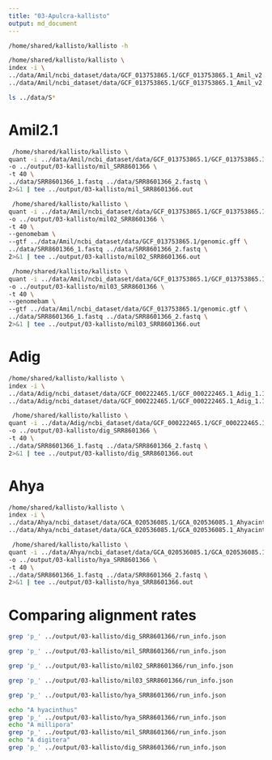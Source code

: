 ```yaml
---
title: "03-Apulcra-kallisto"
output: md_document
---
```


```bash
/home/shared/kallisto/kallisto -h
```

```bash
/home/shared/kallisto/kallisto \
index -i \
../data/Amil/ncbi_dataset/data/GCF_013753865.1/GCF_013753865.1_Amil_v2.1_genomic.index \
../data/Amil/ncbi_dataset/data/GCF_013753865.1/GCF_013753865.1_Amil_v2.1_genomic.fna
```
```bash
ls ../data/S*
```

# Amil2.1


```bash
 /home/shared/kallisto/kallisto \
quant -i ../data/Amil/ncbi_dataset/data/GCF_013753865.1/GCF_013753865.1_Amil_v2.1_genomic.index \
-o ../output/03-kallisto/mil_SRR8601366 \
-t 40 \
../data/SRR8601366_1.fastq ../data/SRR8601366_2.fastq \
2>&1 | tee ../output/03-kallisto/mil_SRR8601366.out
```
```bash
 /home/shared/kallisto/kallisto \
quant -i ../data/Amil/ncbi_dataset/data/GCF_013753865.1/GCF_013753865.1_Amil_v2.1_genomic.index \
-o ../output/03-kallisto/mil02_SRR8601366 \
-t 40 \
--genomebam \
--gtf ../data/Amil/ncbi_dataset/data/GCF_013753865.1/genomic.gff \
../data/SRR8601366_1.fastq ../data/SRR8601366_2.fastq \
2>&1 | tee ../output/03-kallisto/mil02_SRR8601366.out
```


```bash
 /home/shared/kallisto/kallisto \
quant -i ../data/Amil/ncbi_dataset/data/GCF_013753865.1/GCF_013753865.1_Amil_v2.1_genomic.index \
-o ../output/03-kallisto/mil03_SRR8601366 \
-t 40 \
--genomebam \
--gtf ../data/Amil/ncbi_dataset/data/GCF_013753865.1/genomic.gtf \
../data/SRR8601366_1.fastq ../data/SRR8601366_2.fastq \
2>&1 | tee ../output/03-kallisto/mil03_SRR8601366.out
```

# Adig

```bash
/home/shared/kallisto/kallisto \
index -i \
../data/Adig/ncbi_dataset/data/GCF_000222465.1/GCF_000222465.1_Adig_1.1_genomic.index \
../data/Adig/ncbi_dataset/data/GCF_000222465.1/GCF_000222465.1_Adig_1.1_genomic.fna
```



```bash
 /home/shared/kallisto/kallisto \
quant -i ../data/Adig/ncbi_dataset/data/GCF_000222465.1/GCF_000222465.1_Adig_1.1_genomic.index \
-o ../output/03-kallisto/dig_SRR8601366 \
-t 40 \
../data/SRR8601366_1.fastq ../data/SRR8601366_2.fastq \
2>&1 | tee ../output/03-kallisto/dig_SRR8601366.out
```



# Ahya


```bash
/home/shared/kallisto/kallisto \
index -i \
../data/Ahya/ncbi_dataset/data/GCA_020536085.1/GCA_020536085.1_Ahyacinthus.chrsV1_genomic.index \
../data/Ahya/ncbi_dataset/data/GCA_020536085.1/GCA_020536085.1_Ahyacinthus.chrsV1_genomic.fna
```



```bash
 /home/shared/kallisto/kallisto \
quant -i ../data/Ahya/ncbi_dataset/data/GCA_020536085.1/GCA_020536085.1_Ahyacinthus.chrsV1_genomic.index \
-o ../output/03-kallisto/hya_SRR8601366 \
-t 40 \
../data/SRR8601366_1.fastq ../data/SRR8601366_2.fastq \
2>&1 | tee ../output/03-kallisto/hya_SRR8601366.out
```







# Comparing alignment rates

```bash
grep 'p_' ../output/03-kallisto/dig_SRR8601366/run_info.json
```


```bash
grep 'p_' ../output/03-kallisto/mil_SRR8601366/run_info.json
```

```bash
grep 'p_' ../output/03-kallisto/mil02_SRR8601366/run_info.json
```

```bash
grep 'p_' ../output/03-kallisto/mil03_SRR8601366/run_info.json
```




```bash
grep 'p_' ../output/03-kallisto/hya_SRR8601366/run_info.json
```





```bash
echo "A hyacinthus"
grep 'p_' ../output/03-kallisto/hya_SRR8601366/run_info.json
echo "A millipora"
grep 'p_' ../output/03-kallisto/mil_SRR8601366/run_info.json
echo "A digitera"
grep 'p_' ../output/03-kallisto/dig_SRR8601366/run_info.json
```